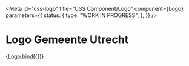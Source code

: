 <!-- @license CC0-1.0 -->


<Meta
  id="css-logo"
  title="CSS Component/Logo"
  component={Logo}
  parameters={{
    status: {
      type: "WORK IN PROGRESS",
    },
  }}
/>

# Logo Gemeente Utrecht

<Canvas>
  <Story name="Default">{Logo.bind({})}</Story>
</Canvas>
